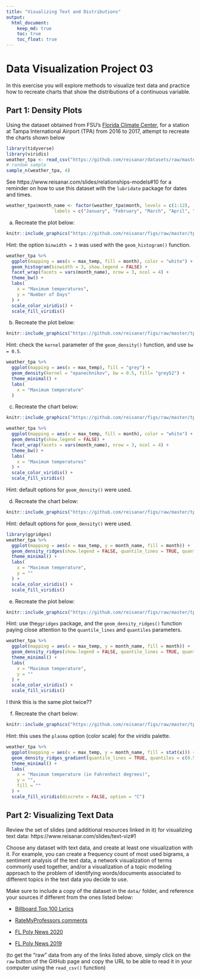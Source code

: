 ```yaml
---
title: "Visualizing Text and Distributions"
output: 
  html_document:
    keep_md: true
    toc: true
    toc_float: true
---
```


# Data Visualization Project 03


In this exercise you will explore methods to visualize text data and practice how to recreate charts that show the distributions of a continuous variable. 


## Part 1: Density Plots

Using the dataset obtained from FSU's [Florida Climate Center](https://climatecenter.fsu.edu/climate-data-access-tools/downloadable-data), for a station at Tampa International Airport (TPA) from 2016 to 2017, attempt to recreate the charts shown below

```r
library(tidyverse)
library(viridis)
weather_tpa <- read_csv("https://github.com/reisanar/datasets/raw/master/tpa_weather_16_17.csv")
# random sample 
sample_n(weather_tpa, 4)
```

See https://www.reisanar.com/slides/relationships-models#10 for a reminder on how to use this dataset with the `lubridate` package for dates and times.

```r
weather_tpa$month_name <- factor(weather_tpa$month, levels = c(1:12), 
                  labels = c("January", "February", "March", "April", "May", "June", "July", "August", "September", "October", "November", "December"))
```


(a) Recreate the plot below:

```r
knitr::include_graphics("https://github.com/reisanar/figs/raw/master/tpa_max_temps_facet.png")
```

Hint: the option `binwidth = 3` was used with the `geom_histogram()` function.

```r
weather_tpa %>% 
  ggplot(mapping = aes(x = max_temp, fill = month), color = "white") +
  geom_histogram(binwidth = 3, show.legend = FALSE) +
  facet_wrap(facets = vars(month_name), nrow = 3, ncol = 4) +
  theme_bw() + 
  labs(
    x = "Maximum temperatures",
    y = "Number of Days"
  ) +
  scale_color_viridis() +
  scale_fill_viridis()
```


(b) Recreate the plot below:

```r
knitr::include_graphics("https://github.com/reisanar/figs/raw/master/tpa_max_temps_density.png")
```

Hint: check the `kernel` parameter of the `geom_density()` function, and use `bw = 0.5`.

```r
weather_tpa %>% 
  ggplot(mapping = aes(x = max_temp), fill = "grey") +
  geom_density(kernel = "epanechnikov", bw = 0.5, fill= "grey52") +
  theme_minimal() + 
  labs(
    x = "Maximum temperature"
  )
```


(c) Recreate the chart below:

```r
knitr::include_graphics("https://github.com/reisanar/figs/raw/master/tpa_max_temps_density_facet.png")
```

```r
weather_tpa %>% 
  ggplot(mapping = aes(x = max_temp, fill = month), color = "white") +
  geom_density(show.legend = FALSE) +
  facet_wrap(facets = vars(month_name), nrow = 3, ncol = 4) +
  theme_bw() + 
  labs(
    x = "Maximum temperatures"
  ) +
  scale_color_viridis() +
  scale_fill_viridis()
```

Hint: default options for `geom_density()` were used. 

(d) Recreate the chart below:

```r
knitr::include_graphics("https://github.com/reisanar/figs/raw/master/tpa_max_temps_ridges.png")
```

Hint: default options for `geom_density()` were used. 

```r
library(ggridges)
weather_tpa %>% 
  ggplot(mapping = aes(x = max_temp, y = month_name, fill = month)) +
  geom_density_ridges(show.legend = FALSE, quantile_lines = TRUE, quantiles = c(0.5)) +
  theme_minimal() +
  labs(
    x = "Maximum temperature",
    y = ""
  ) +
  scale_color_viridis() +
  scale_fill_viridis()
```

(e) Recreate the plot below:

```r
knitr::include_graphics("https://github.com/reisanar/figs/raw/master/tpa_max_temps_ridges.png")
```

Hint: use the`ggridges` package, and the `geom_density_ridges()` function paying close attention to the `quantile_lines` and `quantiles` parameters.
```r
weather_tpa %>% 
  ggplot(mapping = aes(x = max_temp, y = month_name, fill = month)) +
  geom_density_ridges(show.legend = FALSE, quantile_lines = TRUE, quantiles = c(0.5)) +
  theme_minimal() +
  labs(
    x = "Maximum temperature",
    y = ""
  ) +
  scale_color_viridis() +
  scale_fill_viridis()
```
I think this is the same plot twice??

(f) Recreate the chart below:

```r
knitr::include_graphics("https://github.com/reisanar/figs/raw/master/tpa_max_temps_ridges_plasma.png")
```

Hint: this uses the `plasma` option (color scale) for the _viridis_ palette.

```r
weather_tpa %>% 
  ggplot(mapping = aes(x = max_temp, y = month_name, fill = stat(x))) +
  geom_density_ridges_gradient(quantile_lines = TRUE, quantiles = c(0.5)) +
  theme_minimal() +
  labs(
    x = "Maximum temperature (in Fahrenheit degrees)",
    y = "",
    fill = ""
  ) +
  scale_fill_viridis(discrete = FALSE, option = "C")
```



## Part 2: Visualizing Text Data

Review the set of slides (and additional resources linked in it) for visualizing text data: https://www.reisanar.com/slides/text-viz#1

Choose any dataset with text data, and create at least one visualization with it. For example, you can create a frequency count of most used bigrams, a sentiment analysis of the text data, a network visualization of terms commonly used together, and/or a visualization of a topic modeling approach to the problem of identifying words/documents associated to different topics in the text data you decide to use. 

Make sure to include a copy of the dataset in the `data/` folder, and reference your sources if different from the ones listed below:

- [Billboard Top 100 Lyrics](https://github.com/reisanar/datasets/blob/master/BB_top100_2015.csv)

- [RateMyProfessors comments](https://github.com/reisanar/datasets/blob/master/rmp_wit_comments.csv)

- [FL Poly News 2020](https://github.com/reisanar/datasets/blob/master/poly_news_FL20.csv)

- [FL Poly News 2019](https://github.com/reisanar/datasets/blob/master/poly_news_FL19.csv)

(to get the "raw" data from any of the links listed above, simply click on the `raw` button of the GitHub page and copy the URL to be able to read it in your computer using the `read_csv()` function)
